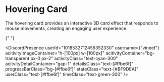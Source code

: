 
# Hovering Card

The hovering card provides an interactive 3D card effect that responds to mouse movements, creating an engaging user experience.

{" "}

<DiscordPresence
  userId="1018532712455352330"
  username={"vineet"}
  acitivityImageContainer="h-[100px] w-[100px]"
  acitivityContainer="bg-transparent px-0 px-2"
  activityClass="text-cyan-300"
  acitvityDetailContainer="gap-1"
  detailsClass="text-[#ffbe6f]"
  progressBarClass="bg-[#ffbe6f]"
  stateClass="text-[#BF9DEA]"
  userClass="text-[#ffbe6f]"
  timeClass="text-green-300"
/>
